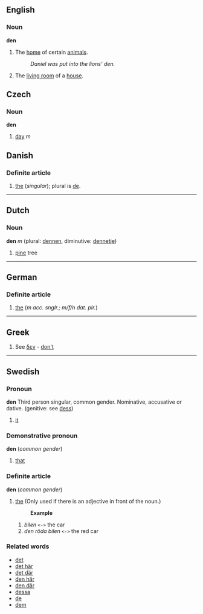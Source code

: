 ==English==
===Noun===
'''den'''
#The [[home]] of certain [[animal]]s.
#:''Daniel was put into the lions' den.''
#The [[living room]] of a [[house]].
== Czech ==
=== Noun ===
'''den'''
#[[day]] ''m''

== Danish ==
=== Definite article ===

# [[the]] (''singular''); plural is [[de#Danish|de]].

----

==Dutch==
===Noun===
'''den''' ''m'' (plural: [[dennen]], diminutive: [[dennetje]])

# [[pine]] tree
----

== German ==
=== Definite article ===

# [[the]] (''m acc. snglr.; m/f/n dat. plr.'')
----

== Greek ==

#See [[δεν]] - [[don't]]
----

==Swedish==
===Pronoun===
'''den''' Third person singular, common gender. Nominative, accusative or dative. (genitive: see [[dess]])
# [[it]]

===Demonstrative pronoun===
'''den''' (''common gender'')
# [[that]]

===Definite article===
'''den''' (''common gender'')
# [[the]] (Only used if there is an adjective in front of the noun.)
#:'''Example'''
## ''bilen'' <tt><-></tt> the car
## ''den röda bilen'' <tt><-></tt> the red car


===Related words===
*[[det]]
*[[det här]]
*[[det där]]
*[[den här]]
*[[den där]]
*[[dessa]]
*[[de]]
*[[dem]]
